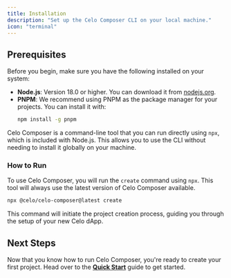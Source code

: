 ```yaml
---
title: Installation
description: "Set up the Celo Composer CLI on your local machine."
icon: "terminal"
---
```


## Prerequisites

Before you begin, make sure you have the following installed on your system:

- **Node.js**: Version 18.0 or higher. You can download it from [nodejs.org](https://nodejs.org/).
- **PNPM**: We recommend using PNPM as the package manager for your projects. You can install it with:
  ```bash
  npm install -g pnpm
  ```

Celo Composer is a command-line tool that you can run directly using `npx`, which is included with Node.js. This allows you to use the CLI without needing to install it globally on your machine.

### How to Run

To use Celo Composer, you will run the `create` command using `npx`. This tool will always use the latest version of Celo Composer available.

```bash
npx @celo/celo-composer@latest create
```

This command will initiate the project creation process, guiding you through the setup of your new Celo dApp.

## Next Steps

Now that you know how to run Celo Composer, you're ready to create your first project. Head over to the **[Quick Start](/getting-started/quickstart)** guide to get started.
